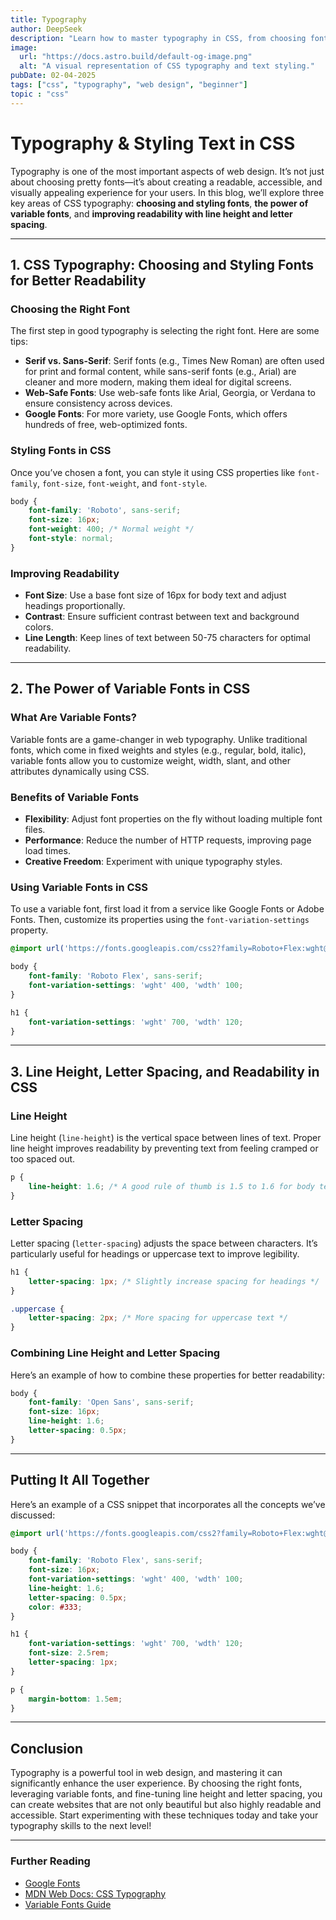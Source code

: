 ```yaml
---
title: Typography   
author: DeepSeek  
description: "Learn how to master typography in CSS, from choosing fonts to improving readability with line height, letter spacing, and variable fonts."  
image:  
  url: "https://docs.astro.build/default-og-image.png"  
  alt: "A visual representation of CSS typography and text styling."  
pubDate: 02-04-2025  
tags: ["css", "typography", "web design", "beginner"]  
topic : "css"
---
```


# Typography & Styling Text in CSS

Typography is one of the most important aspects of web design. It’s not just about choosing pretty fonts—it’s about creating a readable, accessible, and visually appealing experience for your users. In this blog, we’ll explore three key areas of CSS typography: **choosing and styling fonts**, **the power of variable fonts**, and **improving readability with line height and letter spacing**.

---

## 1. CSS Typography: Choosing and Styling Fonts for Better Readability

### Choosing the Right Font
The first step in good typography is selecting the right font. Here are some tips:
- **Serif vs. Sans-Serif**: Serif fonts (e.g., Times New Roman) are often used for print and formal content, while sans-serif fonts (e.g., Arial) are cleaner and more modern, making them ideal for digital screens.
- **Web-Safe Fonts**: Use web-safe fonts like Arial, Georgia, or Verdana to ensure consistency across devices.
- **Google Fonts**: For more variety, use Google Fonts, which offers hundreds of free, web-optimized fonts.

### Styling Fonts in CSS
Once you’ve chosen a font, you can style it using CSS properties like `font-family`, `font-size`, `font-weight`, and `font-style`.

```css
body {
    font-family: 'Roboto', sans-serif;
    font-size: 16px;
    font-weight: 400; /* Normal weight */
    font-style: normal;
}
```

### Improving Readability
- **Font Size**: Use a base font size of 16px for body text and adjust headings proportionally.
- **Contrast**: Ensure sufficient contrast between text and background colors.
- **Line Length**: Keep lines of text between 50-75 characters for optimal readability.

---

## 2. The Power of Variable Fonts in CSS

### What Are Variable Fonts?
Variable fonts are a game-changer in web typography. Unlike traditional fonts, which come in fixed weights and styles (e.g., regular, bold, italic), variable fonts allow you to customize weight, width, slant, and other attributes dynamically using CSS.

### Benefits of Variable Fonts
- **Flexibility**: Adjust font properties on the fly without loading multiple font files.
- **Performance**: Reduce the number of HTTP requests, improving page load times.
- **Creative Freedom**: Experiment with unique typography styles.

### Using Variable Fonts in CSS
To use a variable font, first load it from a service like Google Fonts or Adobe Fonts. Then, customize its properties using the `font-variation-settings` property.

```css
@import url('https://fonts.googleapis.com/css2?family=Roboto+Flex:wght@100..900&display=swap');

body {
    font-family: 'Roboto Flex', sans-serif;
    font-variation-settings: 'wght' 400, 'wdth' 100;
}

h1 {
    font-variation-settings: 'wght' 700, 'wdth' 120;
}
```

---

## 3. Line Height, Letter Spacing, and Readability in CSS

### Line Height
Line height (`line-height`) is the vertical space between lines of text. Proper line height improves readability by preventing text from feeling cramped or too spaced out.

```css
p {
    line-height: 1.6; /* A good rule of thumb is 1.5 to 1.6 for body text */
}
```

### Letter Spacing
Letter spacing (`letter-spacing`) adjusts the space between characters. It’s particularly useful for headings or uppercase text to improve legibility.

```css
h1 {
    letter-spacing: 1px; /* Slightly increase spacing for headings */
}

.uppercase {
    letter-spacing: 2px; /* More spacing for uppercase text */
}
```

### Combining Line Height and Letter Spacing
Here’s an example of how to combine these properties for better readability:

```css
body {
    font-family: 'Open Sans', sans-serif;
    font-size: 16px;
    line-height: 1.6;
    letter-spacing: 0.5px;
}
```

---

## Putting It All Together

Here’s an example of a CSS snippet that incorporates all the concepts we’ve discussed:

```css
@import url('https://fonts.googleapis.com/css2?family=Roboto+Flex:wght@100..900&display=swap');

body {
    font-family: 'Roboto Flex', sans-serif;
    font-size: 16px;
    font-variation-settings: 'wght' 400, 'wdth' 100;
    line-height: 1.6;
    letter-spacing: 0.5px;
    color: #333;
}

h1 {
    font-variation-settings: 'wght' 700, 'wdth' 120;
    font-size: 2.5rem;
    letter-spacing: 1px;
}

p {
    margin-bottom: 1.5em;
}
```

---

## Conclusion

Typography is a powerful tool in web design, and mastering it can significantly enhance the user experience. By choosing the right fonts, leveraging variable fonts, and fine-tuning line height and letter spacing, you can create websites that are not only beautiful but also highly readable and accessible. Start experimenting with these techniques today and take your typography skills to the next level!

---

### Further Reading
- [Google Fonts](https://fonts.google.com/)
- [MDN Web Docs: CSS Typography](https://developer.mozilla.org/en-US/docs/Learn/CSS/Styling_text)
- [Variable Fonts Guide](https://v-fonts.com/)
